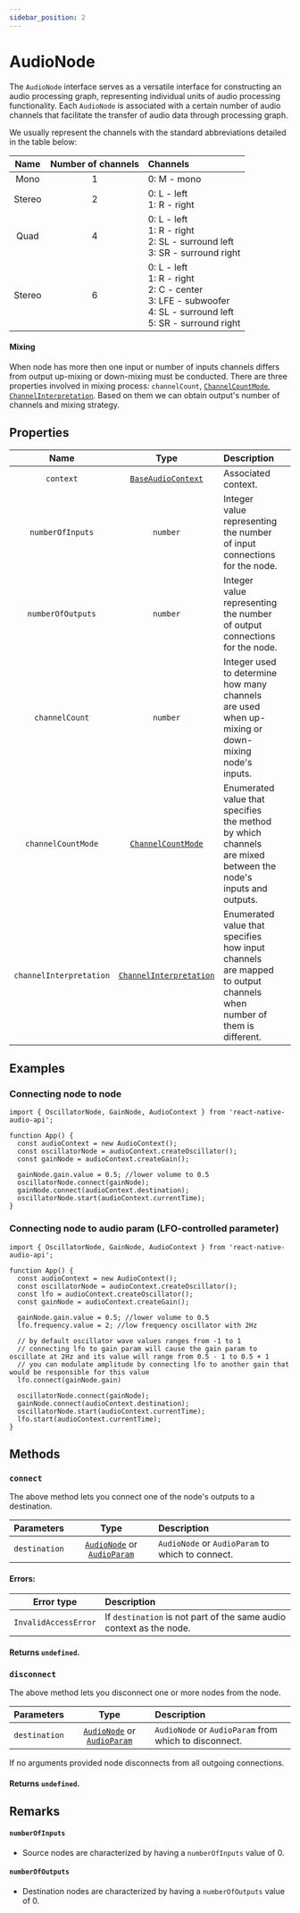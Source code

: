 ```yaml
---
sidebar_position: 2
---
```



# AudioNode

The `AudioNode` interface serves as a versatile interface for constructing an audio processing graph, representing individual units of audio processing functionality.
Each `AudioNode` is associated with a certain number of audio channels that facilitate the transfer of audio data through processing graph.

We usually represent the channels with the standard abbreviations detailed in the table below:

| Name | Number of channels | Channels |
| :----: | :------: | :-------- |
| Mono | 1 | 0: M - mono |
| Stereo | 2 | 0: L - left <br /> 1: R - right |
| Quad | 4 | 0: L - left <br /> 1: R - right <br /> 2: SL - surround left <br /> 3: SR - surround right |
| Stereo | 6 | 0: L - left <br /> 1: R - right <br /> 2: C - center <br /> 3: LFE - subwoofer <br /> 4: SL - surround left <br /> 5: SR - surround right |

#### Mixing

When node has more then one input or number of inputs channels differs from output up-mixing or down-mixing must be conducted.
There are three properties involved in mixing process: `channelCount`, [`ChannelCountMode`](/types/channel-count-mode), [`ChannelInterpretation`](/types/channel-interpretation).
Based on them we can obtain output's number of channels and mixing strategy.

## Properties

| Name | Type | Description | |
| :----: | :----: | :-------- | :-: |
| `context` | [`BaseAudioContext`](/core/base-audio-context) | Associated context. | <ReadOnly /> |
| `numberOfInputs` | `number` | Integer value representing the number of input connections for the node. | <ReadOnly /> |
| `numberOfOutputs` | `number` | Integer value representing the number of output connections for the node. | <ReadOnly /> |
| `channelCount` | `number` | Integer used to determine how many channels are used when up-mixing or down-mixing node's inputs. | <ReadOnly /> |
| `channelCountMode` | [`ChannelCountMode`](/types/channel-count-mode) | Enumerated value that specifies the method by which channels are mixed between the node's inputs and outputs. | <ReadOnly /> |
| `channelInterpretation` | [`ChannelInterpretation`](/types/channel-interpretation) | Enumerated value that specifies how input channels are mapped to output channels when number of them is different. | <ReadOnly /> |

## Examples

### Connecting node to node

```tsx
import { OscillatorNode, GainNode, AudioContext } from 'react-native-audio-api';

function App() {
  const audioContext = new AudioContext();
  const oscillatorNode = audioContext.createOscillator();
  const gainNode = audioContext.createGain();

  gainNode.gain.value = 0.5; //lower volume to 0.5
  oscillatorNode.connect(gainNode);
  gainNode.connect(audioContext.destination);
  oscillatorNode.start(audioContext.currentTime);
}
```

### Connecting node to audio param (LFO-controlled parameter)

```tsx
import { OscillatorNode, GainNode, AudioContext } from 'react-native-audio-api';

function App() {
  const audioContext = new AudioContext();
  const oscillatorNode = audioContext.createOscillator();
  const lfo = audioContext.createOscillator();
  const gainNode = audioContext.createGain();

  gainNode.gain.value = 0.5; //lower volume to 0.5
  lfo.frequency.value = 2; //low frequency oscillator with 2Hz

  // by default oscillator wave values ranges from -1 to 1
  // connecting lfo to gain param will cause the gain param to oscillate at 2Hz and its value will range from 0.5 - 1 to 0.5 + 1
  // you can modulate amplitude by connecting lfo to another gain that would be responsible for this value
  lfo.connect(gainNode.gain)

  oscillatorNode.connect(gainNode);
  gainNode.connect(audioContext.destination);
  oscillatorNode.start(audioContext.currentTime);
  lfo.start(audioContext.currentTime);
}
```


## Methods

### `connect`

The above method lets you connect one of the node's outputs to a destination.

| Parameters | Type | Description |
| :---: | :---: | :---- |
| `destination` | [`AudioNode`](/core/audio-node) or [`AudioParam`](/core/audio-param) | `AudioNode` or `AudioParam` to which to connect. |

#### Errors:

| Error type | Description |
| :---: | :---- |
| `InvalidAccessError` | If `destination` is not part of the same audio context as the node. |

#### Returns `undefined`.

### `disconnect`

The above method lets you disconnect one or more nodes from the node.

| Parameters | Type | Description |
| :---: | :---: | :---- |
| `destination` <Optional /> | [`AudioNode`](/core/audio-node) or [`AudioParam`](/core/audio-param) | `AudioNode` or `AudioParam` from which to disconnect. |

If no arguments provided node disconnects from all outgoing connections.

#### Returns `undefined`.

## Remarks

#### `numberOfInputs`
- Source nodes are characterized by having a `numberOfInputs` value of 0.

#### `numberOfOutputs`
- Destination nodes are characterized by having a `numberOfOutputs` value of 0.
